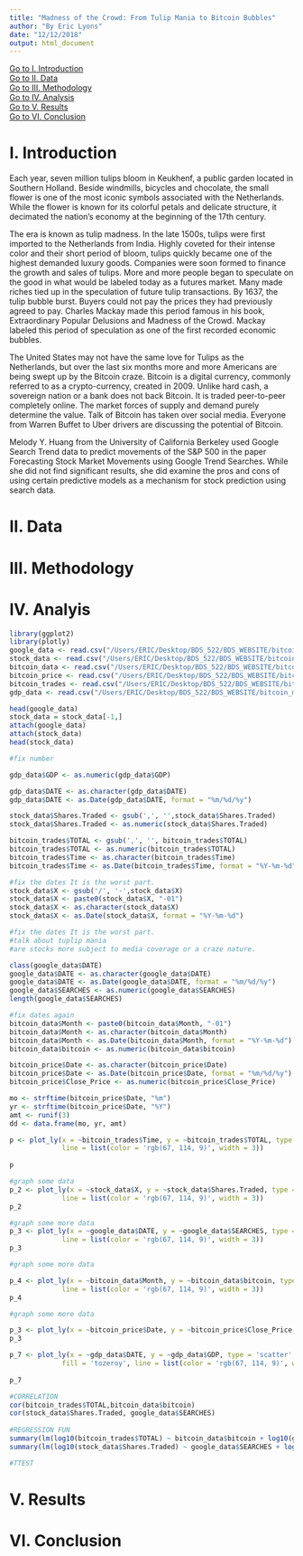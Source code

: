 ```yaml
---
title: "Madness of the Crowd: From Tulip Mania to Bitcoin Bubbles"
author: "By Eric Lyons"
date: "12/12/2018"
output: html_document
---
```


<script type="text/javascript">
  // When the document is fully rendered...
  $(document).ready(function() {
    // ...select all header elements...
    $('h1, h2, h3, h4, h5').each(function() {
      // ...and add an id to them corresponding to their 'titles'
      $(this).attr('id', $(this).html());
    });
  });
</script>


<a href="#I. Introduction"> Go to I. Introduction</a><br>
<a href="#II. Data">Go to II. Data</a><br>
<a href="#III. Methodology">Go to III. Methodology</a><br>
<a href="#IV. Analysis">Go to IV. Analysis</a><br>
<a href="#V. Results">Go to V. Results</a><br>
<a href="#VI. Conclusion">Go to VI. Conclusion</a><br>


# I. Introduction

  Each year, seven million tulips bloom in Keukhenf, a public garden located in Southern Holland. Beside windmills, bicycles and chocolate, the small flower is one of the most iconic symbols associated with the Netherlands. While the flower is known for its colorful petals and delicate structure, it decimated the nation’s economy at the beginning of the 17th century.

  The era is known as tulip madness. In the late 1500s, tulips were first imported to the Netherlands from India. Highly coveted for their intense color and their short period of bloom, tulips quickly became one of the highest demanded luxury goods. Companies were soon formed to finance the growth and sales of tulips. More and more people began to speculate on the good in what would be labeled today as a futures market. Many made riches tied up in the speculation of future tulip transactions. By 1637, the tulip bubble burst. Buyers could not pay the prices they had previously agreed to pay. Charles Mackay made this period famous in his book, Extraordinary Popular Delusions and Madness of the Crowd. Mackay labeled this period of speculation as one of the first recorded economic bubbles. 

  The United States may not have the same love for Tulips as the Netherlands, but over the last six months more and more Americans are being swept up by the Bitcoin craze. Bitcoin is a digital currency, commonly referred to as a crypto-currency, created in 2009. Unlike hard cash, a sovereign nation or a bank does not back Bitcoin. It is traded peer-to-peer completely online. The market forces of supply and demand purely determine the value. Talk of Bitcoin has taken over social media. Everyone from Warren Buffet to Uber drivers are discussing the potential of Bitcoin. 

  Melody Y. Huang from the University of California Berkeley used Google Search Trend data to predict movements of the S&P 500 in the paper Forecasting Stock Market Movements using Google Trend Searches. While she did not find significant results, she did examine the pros and cons of using certain predictive models as a mechanism for stock prediction using search data. 

# II. Data

# III. Methodology

# IV. Analyis


```r
library(ggplot2)
library(plotly)
google_data <- read.csv("/Users/ERIC/Desktop/BDS_522/BDS_WEBSITE/bitcoin_mania/Stock_Search_data.csv", sep = ',')
stock_data <- read.csv("/Users/ERIC/Desktop/BDS_522/BDS_WEBSITE/bitcoin_mania/TRADING_VOLUME.csv", header = TRUE, sep = ',')
bitcoin_data <- read.csv("/Users/ERIC/Desktop/BDS_522/BDS_WEBSITE/bitcoin_mania/bitcoin_multiTimeline.csv", header = TRUE, sep = ',')
bitcoin_price <- read.csv("/Users/ERIC/Desktop/BDS_522/BDS_WEBSITE/bitcoin_mania/coindesk-bpi-USD-close_data-2010-07-17_2018-10-09.csv", header = TRUE, sep = ',')
bitcoin_trades <- read.csv("/Users/ERIC/Desktop/BDS_522/BDS_WEBSITE/bitcoin_mania/bitcoinity_data.csv", header = TRUE, sep = ',')
gdp_data <- read.csv("/Users/ERIC/Desktop/BDS_522/BDS_WEBSITE/bitcoin_mania/GDP_DATA.csv", header = TRUE, sep = ',')
```


```r
head(google_data)
stock_data = stock_data[-1,]
attach(google_data)
attach(stock_data)
head(stock_data)

#fix number

gdp_data$GDP <- as.numeric(gdp_data$GDP)

gdp_data$DATE <- as.character(gdp_data$DATE)
gdp_data$DATE <- as.Date(gdp_data$DATE, format = "%m/%d/%y")

stock_data$Shares.Traded <- gsub(',', '',stock_data$Shares.Traded)
stock_data$Shares.Traded <- as.numeric(stock_data$Shares.Traded)

bitcoin_trades$TOTAL <- gsub(',', '', bitcoin_trades$TOTAL)
bitcoin_trades$TOTAL <- as.numeric(bitcoin_trades$TOTAL)
bitcoin_trades$Time <- as.character(bitcoin_trades$Time)
bitcoin_trades$Time <- as.Date(bitcoin_trades$Time, format = "%Y-%m-%d")

#fix the dates It is the worst part. 
stock_data$X <- gsub('/', '-',stock_data$X)
stock_data$X <- paste0(stock_data$X, "-01")
stock_data$X <- as.character(stock_data$X)
stock_data$X <- as.Date(stock_data$X, format = "%Y-%m-%d")

#fix the dates It is the worst part.
#talk about tuplip mania
#are stocks more subject to media coverage or a craze nature.

class(google_data$DATE)
google_data$DATE <- as.character(google_data$DATE)
google_data$DATE <- as.Date(google_data$DATE, format = "%m/%d/%y")
google_data$SEARCHES <- as.numeric(google_data$SEARCHES)
length(google_data$SEARCHES)

#fix dates again
bitcoin_data$Month <- paste0(bitcoin_data$Month, "-01")
bitcoin_data$Month <- as.character(bitcoin_data$Month)
bitcoin_data$Month <- as.Date(bitcoin_data$Month, format = "%Y-%m-%d")
bitcoin_data$bitcoin <- as.numeric(bitcoin_data$bitcoin)

bitcoin_price$Date <- as.character(bitcoin_price$Date)
bitcoin_price$Date <- as.Date(bitcoin_price$Date, format = "%m/%d/%y")
bitcoin_price$Close_Price <- as.numeric(bitcoin_price$Close_Price)

mo <- strftime(bitcoin_price$Date, "%m")
yr <- strftime(bitcoin_price$Date, "%Y")
amt <- runif(3)
dd <- data.frame(mo, yr, amt)

```

```r
p <- plot_ly(x = ~bitcoin_trades$Time, y = ~bitcoin_trades$TOTAL, type = 'scatter', mode = 'lines',
             line = list(color = 'rgb(67, 114, 9)', width = 3)) 
             
p
```

```r
#graph some data 
p_2 <- plot_ly(x = ~stock_data$X, y = ~stock_data$Shares.Traded, type = 'scatter', mode = 'lines',
             line = list(color = 'rgb(67, 114, 9)', width = 3)) 
p_2
```

```r
#graph some more data
p_3 <- plot_ly(x = ~google_data$DATE, y = ~google_data$SEARCHES, type = 'scatter', mode = 'lines',
             line = list(color = 'rgb(67, 114, 9)', width = 3)) 
p_3
```

```r
#graph some more data

p_4 <- plot_ly(x = ~bitcoin_data$Month, y = ~bitcoin_data$bitcoin, type = 'scatter', mode = 'lines',
             line = list(color = 'rgb(67, 114, 9)', width = 3)) 
p_4
```


```r
#graph some more data

p_3 <- plot_ly(x = ~bitcoin_price$Date, y = ~bitcoin_price$Close_Price, type = 'scatter', mode = 'lines',  line = list(color = 'rgb(67, 114, 9)', width = 3)) 
p_3

```

```r
p_7 <- plot_ly(x = ~gdp_data$DATE, y = ~gdp_data$GDP, type = 'scatter', mode = 'lines',
             fill = 'tozeroy', line = list(color = 'rgb(67, 114, 9)', width = 3)) 
             
p_7

```


```r
#CORRELATION 
cor(bitcoin_trades$TOTAL,bitcoin_data$bitcoin)
cor(stock_data$Shares.Traded, google_data$SEARCHES)
    
#REGRESSION FUN  
summary(lm(log10(bitcoin_trades$TOTAL) ~ bitcoin_data$bitcoin + log10(gdp_data$GDP)))
summary(lm(log10(stock_data$Shares.Traded) ~ google_data$SEARCHES + log10(gdp_data$GDP)))

#TTEST


```



# V. Results

# VI. Conclusion